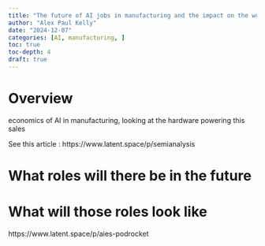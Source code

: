 ```yaml
---
title: "The future of AI jobs in manufacturing and the impact on the workforce"
author: "Alex Paul Kelly"
date: "2024-12-07"
categories: [AI, manufacturing, ]
toc: true
toc-depth: 4
draft: true
---
```


# Overview  

economics of AI in manufacturing, looking at the hardware powering this sales 

See this article : 
https://www.latent.space/p/semianalysis




# What roles will there be in the future 

# What will those roles look like 

https://www.latent.space/p/aies-podrocket

